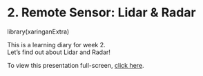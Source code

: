 # 2. Remote Sensor: Lidar & Radar

library(xaringanExtra)

This is a learning diary for week 2.\
Let's find out about Lidar and Radar!

To view this presentation full-screen, [click here](https://ucfnoix.github.io/CASA0023_wk2_xaringan/).

